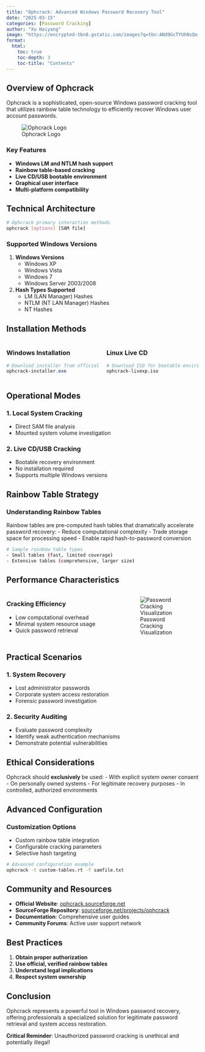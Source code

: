 ```yaml
---
title: "Ophcrack: Advanced Windows Password Recovery Tool"
date: "2025-03-15"
categories: [Password Cracking]
author: "Xu Haiyang"
image: "https://encrypted-tbn0.gstatic.com/images?q=tbn:ANd9GcTYUhNsQo-Vdw6fY2uXBwQvJ1HETo5-1nk1Sw&s"
format:
  html:
    toc: true
    toc-depth: 3
    toc-title: "Contents"
---
```


## Overview of Ophcrack

Ophcrack is a sophisticated, open-source Windows password cracking tool that utilizes rainbow table technology to efficiently recover Windows user account passwords.

![Ophcrack Logo](https://encrypted-tbn0.gstatic.com/images?q=tbn:ANd9GcTYUhNsQo-Vdw6fY2uXBwQvJ1HETo5-1nk1Sw&s)

### Key Features

-   **Windows LM and NTLM hash support**
-   **Rainbow table-based cracking**
-   **Live CD/USB bootable environment**
-   **Graphical user interface**
-   **Multi-platform compatibility**

## Technical Architecture

``` bash
# Ophcrack primary interaction methods
ophcrack [options] [SAM file]
```

### Supported Windows Versions

1.  **Windows Versions**
    -   Windows XP
    -   Windows Vista
    -   Windows 7
    -   Windows Server 2003/2008
2.  **Hash Types Supported**
    -   LM (LAN Manager) Hashes
    -   NTLM (NT LAN Manager) Hashes
    -   NT Hashes

## Installation Methods

::::: columns
::: {.column width="50%"}
### Windows Installation

``` powershell
# Download installer from official website
ophcrack-installer.exe
```
:::

::: {.column width="50%"}
### Linux Live CD

``` bash
# Download ISO for bootable environment
ophcrack-livexp.iso
```
:::
:::::

## Operational Modes

### 1. Local System Cracking

-   Direct SAM file analysis
-   Mounted system volume investigation

### 2. Live CD/USB Cracking

-   Bootable recovery environment
-   No installation required
-   Supports multiple Windows versions

## Rainbow Table Strategy

### Understanding Rainbow Tables

Rainbow tables are pre-computed hash tables that dramatically accelerate password recovery: - Reduce computational complexity - Trade storage space for processing speed - Enable rapid hash-to-password conversion

``` bash
# Sample rainbow table types
- Small tables (fast, limited coverage)
- Extensive tables (comprehensive, larger size)
```

## Performance Characteristics

::::: columns
::: {.column width="60%"}
### Cracking Efficiency

-   Low computational overhead
-   Minimal system resource usage
-   Quick password retrieval
:::

::: {.column width="40%"}
![Password Cracking Visualization](https://upload.wikimedia.org/wikipedia/commons/e/e0/Ophcrack.jpg)
:::
:::::

## Practical Scenarios

### 1. System Recovery

-   Lost administrator passwords
-   Corporate system access restoration
-   Forensic password investigation

### 2. Security Auditing

-   Evaluate password complexity
-   Identify weak authentication mechanisms
-   Demonstrate potential vulnerabilities

## Ethical Considerations

::: callout-warning
Ophcrack should **exclusively** be used: - With explicit system owner consent - On personally owned systems - For legitimate recovery purposes - In controlled, authorized environments
:::

## Advanced Configuration

### Customization Options

-   Custom rainbow table integration
-   Configurable cracking parameters
-   Selective hash targeting

``` bash
# Advanced configuration example
ophcrack -t custom-tables.rt -f samfile.txt
```

## Community and Resources

-   **Official Website**: [ophcrack.sourceforge.net](https://ophcrack.sourceforge.net/)
-   **SourceForge Repository**: [sourceforge.net/projects/ophcrack](https://sourceforge.net/projects/ophcrack/)
-   **Documentation**: Comprehensive user guides
-   **Community Forums**: Active user support network

## Best Practices

1.  **Obtain proper authorization**
2.  **Use official, verified rainbow tables**
3.  **Understand legal implications**
4.  **Respect system ownership**

## Conclusion

Ophcrack represents a powerful tool in Windows password recovery, offering professionals a specialized solution for legitimate password retrieval and system access restoration.

::: callout-tip
**Critical Reminder**: Unauthorized password cracking is unethical and potentially illegal!
:::
